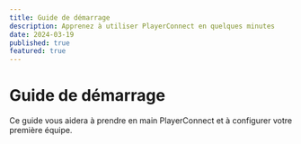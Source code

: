 ```yaml
---
title: Guide de démarrage
description: Apprenez à utiliser PlayerConnect en quelques minutes
date: 2024-03-19
published: true
featured: true
---
```


# Guide de démarrage

Ce guide vous aidera à prendre en main PlayerConnect et à configurer votre première équipe. 